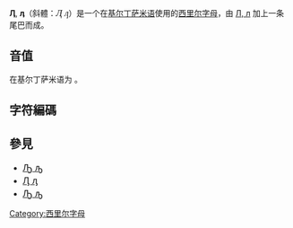 {{Unreferenced|time=2018-04-19T01:43:21+00:00}}
{{Infobox Cyrillic|uc=Ӆ|lc=ӆ|Image=Cyrillic letter El with Tail.png|uuc=04C5|ulc=04C6}}
'''Ӆ''', '''ӆ'''（斜體：<span style="font-family: times, Times New Roman, serif; font-size: larger">''Ӆ ӆ''</span>）是一个在[[基尔丁萨米语|基尔丁萨米语]]使用的[[西里尔字母|西里尔字母]]，由 [[Л|Л, л]] 加上一条尾巴而成。

== 音值 ==
在基尔丁萨米语为 {{IPA4|l̥}}。

== 字符編碼 ==

{{charmap
|04C5|name1=Cyrillic Capital Letter<br />El with Tail
|04C6|name2=Cyrillic Small Letter<br />El with Tail
}}

== 參見 ==
*<span lang="en" style="font-size:120%;">[[Ԡ|Ԡ ԡ]]</span>
*<span lang="en" style="font-size:120%;">[[Ԓ|Ԓ ԓ]]</span>
*<span lang="en" style="font-size:120%;">[[Ԡ|Ԡ ԡ]]</span>

{{Alphabet sjd|width=90%}}
{{Derivative letters of Л|state=collapsed}}
{{Cyrillic-alphabet-stub}}

[[Category:西里尔字母|Category:西里尔字母]]